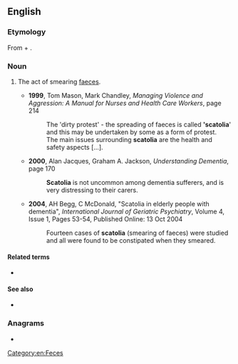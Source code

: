 ==English==

===Etymology===
From {{der|en|grc|σκῶρ||excrement}} + {{m|en|-olia}}.

===Noun===
{{en-noun}}

# {{lb|en|psychology}} The act of smearing [[faeces]].
#* '''1999''', Tom Mason, Mark Chandley, ''Managing Violence and Aggression: A Manual for Nurses and Health Care Workers'', page 214
#*: The 'dirty protest' - the spreading of faeces is called ''''scatolia'''' and this may be undertaken by some as a form of protest.
#*: The main issues surrounding '''scatolia''' are the health and safety aspects [...].
#* '''2000''', Alan Jacques, Graham A. Jackson, ''Understanding Dementia'', page 170
#*: '''Scatolia''' is not uncommon among dementia sufferers, and is very distressing to their carers.
#* '''2004''', AH Begg, C McDonald, "Scatolia in elderly people with dementia", ''International Journal of Geriatric Psychiatry'', Volume 4, Issue 1, Pages 53-54, Published Online: 13 Oct 2004
#*: Fourteen cases of '''scatolia''' (smearing of faeces) were studied and all were found to be constipated when they smeared.

====Related terms====
* {{l|en|scatology}}

====See also====
* {{l|en|coprophagy}}

===Anagrams===
* {{anagrams|en|a=aacilost|sail coat}}

[[Category:en:Feces]]